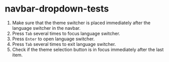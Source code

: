 # navbar-dropdown-tests

<div id="navbar-dropdown-tests">

1. Make sure that the theme switcher is placed immediately after the language switcher in the navbar.
2. Press `Tab` several times to focus language switcher.
3. Press `Enter` to open language switcher.
4. Press `Tab` several times to exit language switcher.
5. Check if the theme selection button is in focus immediately after the last item.

</div>
